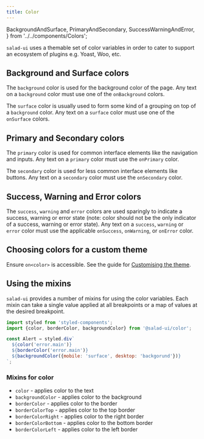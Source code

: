 ```yaml
---
title: Color
---
```


  BackgroundAndSurface,
  PrimaryAndSecondary,
  SuccessWarningAndError,
} from '../../components/Colors';

`salad-ui` uses a themable set of color variables in order to cater to support an ecosystem of plugins e.g. Yoast, Woo, etc.

## Background and Surface colors

The `background` color is used for the background color of the page. Any text on a `background` color must use one of the `onBackground` colors.

The `surface` color is usually used to form some kind of a grouping on top of a `background` color. Any text on a `surface` color must use one of the `onSurface` colors.

<BackgroundAndSurface />

## Primary and Secondary colors

The `primary` color is used for common interface elements like the navigation and inputs. Any text on a `primary` color must use the `onPrimary` color.

The `secondary` color is used for less common interface elements like buttons. Any text on a `secondary` color must use the `onSecondary` color.

<PrimaryAndSecondary />

## Success, Warning and Error colors

The `success`, `warning` and `error` colors are used sparingly to indicate a success, warning or error state (note: color should not be the only indicator of a success, warning or error state). Any text on a `success`, `warning` or `error` color must use the applicable `onSuccess`, `onWarning`, or `onError` color.

<SuccessWarningAndError />

## Choosing colors for a custom theme

Ensure `on<color>` is accessible. See the guide for [Customising the theme](../../guides/customising-the-theme).

## Using the mixins

`salad-ui` provides a number of mixins for using the color variables. Each mixin can take a single value applied at all breakpoints or a map of values at the desired breakpoint.

```jsx
import styled from 'styled-components';
import {color, borderColor, backgroundColor} from '@salad-ui/color';

const Alert = styled.div`
  ${color('error.main')}
  ${borderColor('error.main')}
  ${backgroundColor({mobile: 'surface', desktop: 'backgorund'})}
`;
```

### Mixins for color

- `color` - applies color to the text
- `backgroundColor` - applies color to the background
- `borderColor` - applies color to the border
- `borderColorTop` - applies color to the top border
- `borderColorRight` - applies color to the right border
- `borderColorBottom` - applies color to the bottom border
- `borderColorLeft` - applies color to the left border
